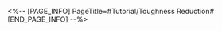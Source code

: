 <%-- [PAGE_INFO]
PageTitle=#Tutorial/Toughness Reduction#
[END_PAGE_INFO] --%>
{{Tutorial
|sort      = 222301
|title     = Toughness Reduction
|subtitle  = 
|type      = Battle
|about     = 
|image1    = Tutorial Toughness Reduction 1.png{{subst:void|<!--$UPLOAD:<<SpriteOutput/TutorialPic/TutorialPage_222301.png>-<Tutorial Toughness Reduction 1.png>-<Tutorial Files>>-->}}
|text1     = The {{Color|h|nobold=1|Base Value}} of how much enemy Toughness is reduced by this attack.
}}
